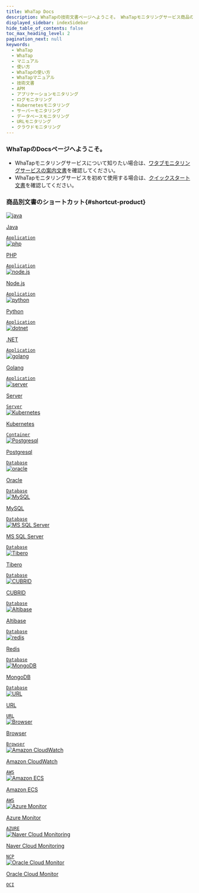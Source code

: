 ```yaml
---
title: WhaTap Docs
description: WhaTapの技術文書ページへようこそ。 WhaTapモニタリングサービス商品の使い方を確認できます。 WhaTapモニタリングサービスについて知りたい場合は、WhaTapモニタリングサービスの案内文書を確認してください。 WhaTapモニタリングサービスを初めて使用する場合は、クイックスタート文書を確認してください。
displayed_sidebar: indexSidebar
hide_table_of_contents: false
toc_max_heading_level: 2
pagination_next: null
keywords:
  - WhaTap
  - WhaTap
  - マニュアル
  - 使い方
  - WhaTapの使い方
  - WhaTapマニュアル
  - 技術文書
  - APM
  - アプリケーションモニタリング
  - ログモニタリング
  - Kubernetesモニタリング
  - サーバーモニタリング
  - データベースモニタリング
  - URLモニタリング
  - クラウドモニタリング
---
```


### WhaTapのDocsページへようこそ。

-   WhaTapモニタリングサービスについて知りたい場合は、[ワタブモニタリングサービスの案内文書](whatap-overview)を確認してください。
-   WhaTapモニタリングサービスを初めて使用する場合は、[クイックスタート文書](quick-guide)を確認してください。


### 商品別文書のショートカット{#shortcut-product}

<div class='flex-container-s'>

<a href='java/introduction'>
<div class='apm-agent'>
<div class='logo'>
<img src='/img/index-icon/product-java-l.svg' alt='java'/>
</div>
<div class='int'>
<p>Java</p>
<code>Application</code>
</div>
</div>
</a>

<a href='php/introduction'>
<div class='apm-agent'>
<div class='logo'>
<img src='/img/index-icon/product-php-l.svg' alt='php'/>
</div>
<div class='int'>
<p>PHP</p>
<code>Application</code>
</div>
</div>
</a>

<a href='nodejs/introduction'>
<div class='apm-agent'>
<div class='logo'>
<img src='/img/index-icon/product-nodejs-l.svg' alt='node.js'/>
</div>
<div class='int'>
<p>Node.js</p>
<code>Application</code>
</div>
</div>
</a>

<a href='python/introduction'>
<div class='apm-agent'>
<div class='logo'>
<img src='/img/index-icon/product-python-l.svg' alt='python'/>
</div>
<div class='int'>
<p>Python</p>
<code>Application</code>
</div>
</div>
</a>

<a href='dotnet/introduction'>
<div class='apm-agent'>
<div class='logo'>
<img src='/img/index-icon/product-dotnet-l.svg' alt='dotnet'/>
</div>
<div class='int'>
<p>.NET</p>
<code>Application</code>
</div>
</div>
</a>

<a href='golang/introduction'>
<div class='apm-agent'>
<div class='logo'>
<img src='/img/index-icon/product-go-l.svg' alt='golang'/>
</div>
<div class='int'>
<p>Golang</p>
<code>Application</code>
</div>
</div>
</a>

<a href='server/introduction'>
<div class='apm-agent'>
<div class='logo'>
<img src='/img/index-icon/product-server-l.svg' alt='server'/>
</div>
<div class='int'>
<p>Server</p>
<code>Server</code>
</div>
</div>
</a>

<a href='kubernetes/introduction'>
<div class='apm-agent'>
<div class='logo'>
<img src='/img/index-icon/product-kubernetes-l.svg' alt='Kubernetes'/>
</div>
<div class='int'>
<p>Kubernetes</p>
<code>Container</code>
</div>
</div>
</a>

<a href='postgresql-v1/monitoring-intro'>
<div class='apm-agent'>
<div class='logo'>
<img src='/img/index-icon/product-postgresql-l.svg' alt='Postgresql'/>
</div>
<div class='int'>
<p>Postgresql</p>
<code>Database</code>
</div>
</div>
</a>

<a href='oracle/monitoring-intro'>
<div class='apm-agent'>
<div class='logo'>
<img src='/img/index-icon/product-oracle-l.svg' alt='oracle'/>
</div>
<div class='int'>
<p>Oracle</p>
<code>Database</code>
</div>
</div>
</a>

<a href='mysql/monitoring-intro'>
<div class='apm-agent'>
<div class='logo'>
<img src='/img/index-icon/product-mysql-l.svg' alt='MySQL'/>
</div>
<div class='int'>
<p>MySQL</p>
<code>Database</code>
</div>
</div>
</a>

<a href='mssql/monitoring-intro'>
<div class='apm-agent'>
<div class='logo'>
<img src='/img/index-icon/product-mssql-l.svg' alt='MS SQL Server'/>
</div>
<div class='int'>
<p>MS SQL Server</p>
<code>Database</code>
</div>
</div>
</a>

<a href='tibero/monitoring-intro'>
<div class='apm-agent'>
<div class='logo'>
<img src='/img/index-icon/product-tibero-l.svg' alt='Tibero'/>
</div>
<div class='int'>
<p>Tibero</p>
<code>Database</code>
</div>
</div>
</a>

<a href='cubrid/monitoring-intro'>
<div class='apm-agent'>
<div class='logo'>
<img src='/img/index-icon/product-cubrid-l.svg' alt='CUBRID'/>
</div>
<div class='int'>
<p>CUBRID</p>
<code>Database</code>
</div>
</div>
</a>

<a href='altibase/monitoring-intro'>
<div class='apm-agent'>
<div class='logo'>
<img src='/img/index-icon/product-altibase-l.svg' alt='Altibase'/>
</div>
<div class='int'>
<p>Altibase</p>
<code>Database</code>
</div>
</div>
</a>

<a href='redis/monitoring-intro'>
<div class='apm-agent'>
<div class='logo'>
<img src='/img/index-icon/product-redis-l.svg' alt='redis'/>
</div>
<div class='int'>
<p>Redis</p>
<code>Database</code>
</div>
</div>
</a>

<a href='mongodb/monitoring-intro'>
<div class='apm-agent'>
<div class='logo'>
<img src='/img/index-icon/product-mongodb-l.svg' alt='MongoDB'/>
</div>
<div class='int'>
<p>MongoDB</p>
<code>Database</code>
</div>
</div>
</a>

<a href='url/url-intro'>
<div class='apm-agent'>
<div class='logo'>
<img src='/img/index-icon/product-url-l.svg' alt='URL'/>
</div>
<div class='int'>
<p>URL</p>
<code>URL</code>
</div>
</div>
</a>

<a href='browser'>
<div class='apm-agent'>
<div class='logo'>
<img src='/img/index-icon/product-rum-l.svg' alt='Browser'/>
</div>
<div class='int'>
<p>Browser</p>
<code>Browser</code>
</div>
</div>
</a>

<a href='amazon-cloudwatch/install-agent'>
<div class='apm-agent'>
<div class='logo'>
<img src='/img/index-icon/product-aws-ec2-l.svg' alt='Amazon CloudWatch'/>
</div>
<div class='int'>
<p>Amazon CloudWatch</p>
<code>AWS</code>
</div>
</div>
</a>

<a href='amazon-ecs/introduction'>
<div class='apm-agent'>
<div class='logo'>
<img src='/img/index-icon/product-aws-ecs-l.svg' alt='Amazon ECS'/>
</div>
<div class='int'>
<p>Amazon ECS</p>
<code>AWS</code>
</div>
</div>
</a>

<a href='azure/install-agent'>
<div class='apm-agent'>
<div class='logo'>
<img src='/img/index-icon/product-azure-l.svg' alt='Azure Monitor'/>
</div>
<div class='int'>
<p>Azure Monitor</p>
<code>AZURE</code>
</div>
</div>
</a>

<a href='ncloud/install-agent'>
<div class='apm-agent'>
<div class='logo'>
<img src='/img/index-icon/product-naver-l.svg' alt='Naver Cloud Monitoring'/>
</div>
<div class='int'>
<p class='narrow'>Naver Cloud Monitoring</p>
<code>NCP</code>
</div>
</div>
</a>

<a href='oracle-cloud/install-agent'>
<div class='apm-agent'>
<div class='logo'>
<img src='/img/index-icon/product-oracle-l.svg' alt='Oracle Cloud Monitor'/>
</div>
<div class='int'>
<p class='narrow'>Oracle Cloud Monitor</p>
<code>OCI</code>
</div>
</div>
</a>

</div>
